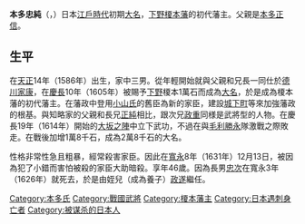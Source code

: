 {{unreferenced|time=2015-01-31T07:44:27+00:00}}
{{Infobox officeholder
| name               = 本多忠純
| image              = 
| caption            = 

| office            = {{link-ja|榎本藩|榎本藩}}藩主
| term_start        = 1605年
| term_end          = 1631年
| predecessor       = {{small|新設}}
| successor         = {{link-ja|本多政遂|本多政遂}}

| birth_name         = 	
| birth_date         = 1586年<br>（[[天正_(日本)|天正]]14年）
| birth_place        = 
| death_date         = {{death date and age|1632|2|3|1586}}<br>（[[寬永|寬永]]8年12月13日）
| death_place        = 
| module             = {{日本武士|child=yes
|時代= [[安土桃山時代|安土桃山時代]]－[[江戶時代|江戶時代]]前期
|幼名= 
|改名= 
|别名= 
|諡号= 
|神号= 
|戒名= 善伯
|洗禮名= 
|墓所= [[栃木縣|栃木縣]][[栃木市|栃木市]][[大平町|大平町]]榎本的[[大中寺|大中寺]]
|朝廷官位= [[從五位下|從五位下]][[大隅守|大隅守]]
|幕府職位= 
|主君= [[江戶幕府|江戶幕府]]
|藩= [[下野|下野]][[榎本藩|榎本藩]]主
|氏族= [[本多氏|本多氏]]
|父= [[本多正信|本多正信]]
|養父= 
|養母= 
|兄= [[本多正純|正純]]、[[本多政重|政重]]
|姐妹= 
|正室= [[片桐貞隆|片桐貞隆]]的女兒
|側室= 
|子= [[本多忠次|忠次]]
|女= [[本多政遂|本多政遂]]正室、[[長谷川廣清|長谷川廣清]]室（後來成為[[古田重弘|古田重弘]]室）
|養子= '''政遂'''
|養女= 
 }}
}}
'''本多忠純'''（{{jpn|j=本多 忠純|kana=ほんだ ただずみ|rm=Honda Tadazumi}}，{{bd|1586年||1632年|2月3日|}}）日本[[江戶時代|江戶時代]]初期[[大名_(稱謂)|大名]]，[[下野|下野]][[榎本藩|榎本藩]]的初代藩主。父親是[[本多正信|本多正信]]。

== 生平 ==
在[[天正_(日本)|天正]]14年（1586年）出生，家中三男。從年輕開始就與父親和兄長一同仕於[[德川家康|德川家康]]，在[[慶長|慶長]]10年（1605年）被賜予[[下野|下野]]榎本1萬石而成為[[大名_(稱謂)|大名]]，於是成為榎本藩的初代藩主。在藩政中登用[[小山氏|小山氏]]的舊臣為新的家臣，建設[[城下町|城下町]]等來加強藩政的根基。與知略家的父親和長兄[[本多正純|正純]]相比，跟次兄[[本多政重|政重]]同様是武將型的人物。在慶長19年（1614年）開始的[[大坂之陣|大坂之陣]]中立下武功，不過在與[[毛利勝永|毛利勝永]]隊激戰之際敗走。在戰後加增1萬8千石，成為2萬8千石的大名。

性格非常性急且粗暴，經常殺害家臣。因此在[[寬永|寬永]]8年（1631年）12月13日，被因為犯了小錯而害怕被殺的家臣大助暗殺。享年46歲。因為長男[[本多忠次|忠次]]在寬永3年（1626年）就死去，於是由姪兒（成為養子）[[本多政遂|政遂]]繼任。

{{榎本藩主|初代|1605年－1631年}}

[[Category:本多氏|Category:本多氏]]
[[Category:戰國武將|Category:戰國武將]]
[[Category:榎本藩主|Category:榎本藩主]]
[[Category:日本遇刺身亡者|Category:日本遇刺身亡者]]
[[Category:被谋杀的日本人|Category:被谋杀的日本人]]